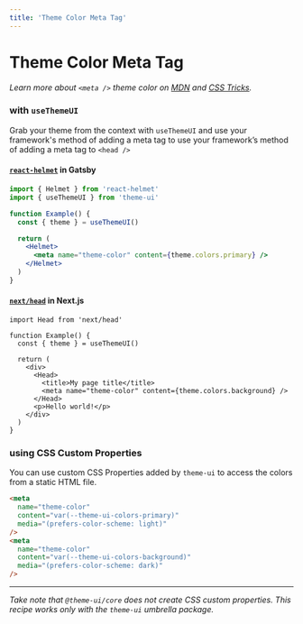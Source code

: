 ```yaml
---
title: 'Theme Color Meta Tag'
---
```


# Theme Color Meta Tag

_Learn more about `<meta />` theme color on
[MDN](https://developer.mozilla.org/en-US/docs/Web/HTML/Element/meta/name/theme-color)
and [CSS Tricks](https://css-tricks.com/meta-theme-color-and-trickery/)._

### with `useThemeUI`

Grab your theme from the context with `useThemeUI` and use your framework's
method of adding a meta tag to use your framework’s method of adding a meta tag
to `<head />`

#### **[`react-helmet`](https://github.com/nfl/react-helmet) in Gatsby**

```jsx
import { Helmet } from 'react-helmet'
import { useThemeUI } from 'theme-ui'

function Example() {
  const { theme } = useThemeUI()

  return (
    <Helmet>
      <meta name="theme-color" content={theme.colors.primary} />
    </Helmet>
  )
}
```

#### **[`next/head`](https://nextjs.org/docs/api-reference/next/head) in Next.js**

```tsx
import Head from 'next/head'

function Example() {
  const { theme } = useThemeUI()

  return (
    <div>
      <Head>
        <title>My page title</title>
        <meta name="theme-color" content={theme.colors.background} />
      </Head>
      <p>Hello world!</p>
    </div>
  )
}
```

### using CSS Custom Properties

You can use custom CSS Properties added by `theme-ui` to access the colors from
a static HTML file.

```html
<meta
  name="theme-color"
  content="var(--theme-ui-colors-primary)"
  media="(prefers-color-scheme: light)"
/>
<meta
  name="theme-color"
  content="var(--theme-ui-colors-background)"
  media="(prefers-color-scheme: dark)"
/>
```

---

_Take note that `@theme-ui/core` does not create CSS custom properties. This
recipe works only with the `theme-ui` umbrella package._
